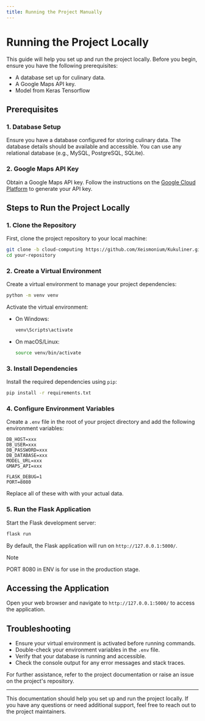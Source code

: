```yaml
---
title: Running the Project Manually
---
```


# Running the Project Locally

This guide will help you set up and run the project locally. Before you begin, ensure you have the following prerequisites:

- A database set up for culinary data.
- A Google Maps API key.
- Model from Keras Tensorflow

## Prerequisites

### 1. Database Setup

Ensure you have a database configured for storing culinary data. The database details should be available and accessible. You can use any relational database (e.g., MySQL, PostgreSQL, SQLite).

### 2. Google Maps API Key

Obtain a Google Maps API key. Follow the instructions on the [Google Cloud Platform](https://cloud.google.com/maps-platform/) to generate your API key.

## Steps to Run the Project Locally

### 1. Clone the Repository

First, clone the project repository to your local machine:

```sh {3} copy
git clone -b cloud-computing https://github.com/Xeismonium/Kukuliner.git
cd your-repository
```

### 2. Create a Virtual Environment

Create a virtual environment to manage your project dependencies:

```sh {3} copy
python -m venv venv
```

Activate the virtual environment:

- On Windows:

  ```sh {3} copy
  venv\Scripts\activate
  ```

- On macOS/Linux:

  ```sh {3} copy
  source venv/bin/activate
  ```

### 3. Install Dependencies

Install the required dependencies using `pip`:

```sh {3} copy
pip install -r requirements.txt
```

### 4. Configure Environment Variables

Create a `.env` file in the root of your project directory and add the following environment variables:

```env {3} copy
DB_HOST=xxx
DB_USER=xxx
DB_PASSWORD=xxx
DB_DATABASE=xxx
MODEL_URL=xxx
GMAPS_API=xxx

FLASK_DEBUG=1
PORT=8080
```

Replace all of these with with your actual data.

### 5. Run the Flask Application

Start the Flask development server:

```sh
flask run
```

By default, the Flask application will run on `http://127.0.0.1:5000/`.

> [!NOTE]
> PORT 8080 in ENV is for use in the production stage.

## Accessing the Application

Open your web browser and navigate to `http://127.0.0.1:5000/` to access the application.

## Troubleshooting

- Ensure your virtual environment is activated before running commands.
- Double-check your environment variables in the `.env` file.
- Verify that your database is running and accessible.
- Check the console output for any error messages and stack traces.

For further assistance, refer to the project documentation or raise an issue on the project's repository.

---

This documentation should help you set up and run the project locally. If you have any questions or need additional support, feel free to reach out to the project maintainers.
